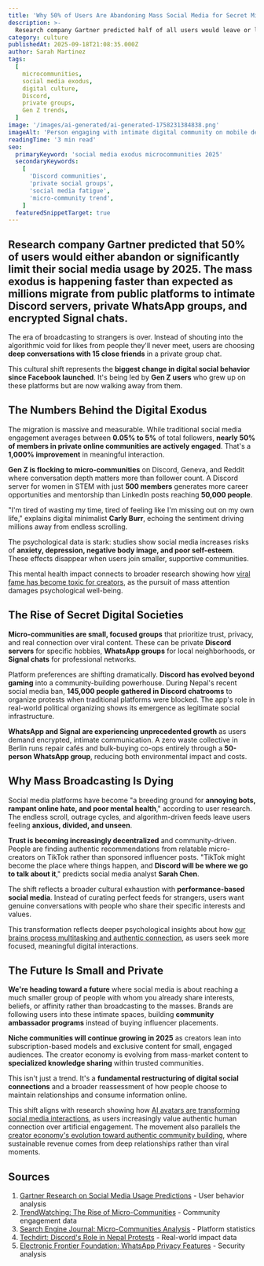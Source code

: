 ```yaml
---
title: 'Why 50% of Users Are Abandoning Mass Social Media for Secret Micro-Communities'
description: >-
  Research company Gartner predicted half of all users would leave or limit social media by 2025. The exodus is happening faster than expected as millions flock to Discord servers and private WhatsApp groups.
category: culture
publishedAt: 2025-09-18T21:08:35.000Z
author: Sarah Martinez
tags:
  [
    microcommunities,
    social media exodus,
    digital culture,
    Discord,
    private groups,
    Gen Z trends,
  ]
image: '/images/ai-generated/ai-generated-1758231384838.png'
imageAlt: 'Person engaging with intimate digital community on mobile device, representing the shift from mass social media to private micro-communities and Discord servers'
readingTime: '3 min read'
seo:
  primaryKeyword: 'social media exodus microcommunities 2025'
  secondaryKeywords:
    [
      'Discord communities',
      'private social groups',
      'social media fatigue',
      'micro-community trend',
    ]
  featuredSnippetTarget: true
---
```


## Research company **Gartner predicted that 50% of users** would either abandon or significantly limit their social media usage by 2025. The mass exodus is happening faster than expected as millions migrate from public platforms to intimate **Discord servers**, private **WhatsApp groups**, and encrypted **Signal chats**.

The era of broadcasting to strangers is over. Instead of shouting into the algorithmic void for likes from people they'll never meet, users are choosing **deep conversations with 15 close friends** in a private group chat.

This cultural shift represents the **biggest change in digital social behavior since Facebook launched**. It's being led by **Gen Z users** who grew up on these platforms but are now walking away from them.

## The Numbers Behind the Digital Exodus

The migration is massive and measurable. While traditional social media engagement averages between **0.05% to 5%** of total followers, **nearly 50% of members in private online communities are actively engaged**. That's a **1,000% improvement** in meaningful interaction.

**Gen Z is flocking to micro-communities** on Discord, Geneva, and Reddit where conversation depth matters more than follower count. A Discord server for women in STEM with just **500 members** generates more career opportunities and mentorship than LinkedIn posts reaching **50,000 people**.

"I'm tired of wasting my time, tired of feeling like I'm missing out on my own life," explains digital minimalist **Carly Burr**, echoing the sentiment driving millions away from endless scrolling.

The psychological data is stark: studies show social media increases risks of **anxiety, depression, negative body image, and poor self-esteem**. These effects disappear when users join smaller, supportive communities.

This mental health impact connects to broader research showing how [viral fame has become toxic for creators](/culture/viral-fame-toxic-death-mass-social-media), as the pursuit of mass attention damages psychological well-being.

## The Rise of Secret Digital Societies

**Micro-communities are small, focused groups** that prioritize trust, privacy, and real connection over viral content. These can be private **Discord servers** for specific hobbies, **WhatsApp groups** for local neighborhoods, or **Signal chats** for professional networks.

Platform preferences are shifting dramatically. **Discord has evolved beyond gaming** into a community-building powerhouse. During Nepal's recent social media ban, **145,000 people gathered in Discord chatrooms** to organize protests when traditional platforms were blocked. The app's role in real-world political organizing shows its emergence as legitimate social infrastructure.

**WhatsApp and Signal are experiencing unprecedented growth** as users demand encrypted, intimate communication. A zero waste collective in Berlin runs repair cafés and bulk-buying co-ops entirely through a **50-person WhatsApp group**, reducing both environmental impact and costs.

## Why Mass Broadcasting Is Dying

Social media platforms have become "a breeding ground for **annoying bots, rampant online hate, and poor mental health**," according to user research. The endless scroll, outrage cycles, and algorithm-driven feeds leave users feeling **anxious, divided, and unseen**.

**Trust is becoming increasingly decentralized** and community-driven. People are finding authentic recommendations from relatable micro-creators on TikTok rather than sponsored influencer posts. "TikTok might become the place where things happen, and **Discord will be where we go to talk about it**," predicts social media analyst **Sarah Chen**.

The shift reflects a broader cultural exhaustion with **performance-based social media**. Instead of curating perfect feeds for strangers, users want genuine conversations with people who share their specific interests and values.

This transformation reflects deeper psychological insights about how [our brains process multitasking and authentic connection](/psychology/cognitive-disengagement-multitasking-brain-shutdown), as users seek more focused, meaningful digital interactions.

## The Future Is Small and Private

**We're heading toward a future** where social media is about reaching a much smaller group of people with whom you already share interests, beliefs, or affinity rather than broadcasting to the masses. Brands are following users into these intimate spaces, building **community ambassador programs** instead of buying influencer placements.

**Niche communities will continue growing in 2025** as creators lean into subscription-based models and exclusive content for small, engaged audiences. The creator economy is evolving from mass-market content to **specialized knowledge sharing** within trusted communities.

This isn't just a trend. It's a **fundamental restructuring of digital social connections** and a broader reassessment of how people choose to maintain relationships and consume information online.

This shift aligns with research showing how [AI avatars are transforming social media interactions](/culture/ai-avatars-revolutionizing-social-media), as users increasingly value authentic human connection over artificial engagement. The movement also parallels the [creator economy's evolution toward authentic community building](/culture/creator-economy-hits-500-billion), where sustainable revenue comes from deep relationships rather than viral moments.

## Sources

1. [Gartner Research on Social Media Usage Predictions](https://thred.com/culture/social-media-platforms-will-see-a-mass-exodus-in-2025/) - User behavior analysis
2. [TrendWatching: The Rise of Micro-Communities](https://www.trendwatching.com/make-shift/niche-nets) - Community engagement data
3. [Search Engine Journal: Micro-Communities Analysis](https://www.searchenginejournal.com/the-rise-of-micro-communities/532677/) - Platform statistics
4. [Techdirt: Discord's Role in Nepal Protests](https://www.techdirt.com/2025/09/12/after-30-deaths-in-protests-triggered-by-nepals-social-media-ban-145000-people-debate-the-countrys-future-in-discord-chatroom/) - Real-world impact data
5. [Electronic Frontier Foundation: WhatsApp Privacy Features](https://www.eff.org/deeplinks/2025/09/what-whatsapps-advanced-chat-privacy-really-does) - Security analysis
